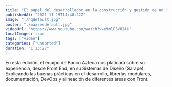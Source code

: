 ```yaml
---
title: "El papel del desarrollador en la construcción y gestión de un Sistema de Diseño"
publishedAt: "2021-11-19T14:48:22Z"
image: "./hqdefault.jpg"
poster: "./maxresdefault.jpg"
videoUrl: "https://www.youtube.com/watch?v=e9nlPSVUIAk"
localImages: true
tags: ["video"]
categories: ["unsorted"]
duration: "1:13:27"
---
```

En esta edición, el equipo de Banco Azteca nos platicará sobre su experiencia, desde Front End, en su Sistemas de Diseño (Sarape). Explicando las buenas prácticas en el desarrollo, librerías modulares, documentación, DevOps y alineación de diferentes áreas con Front.
